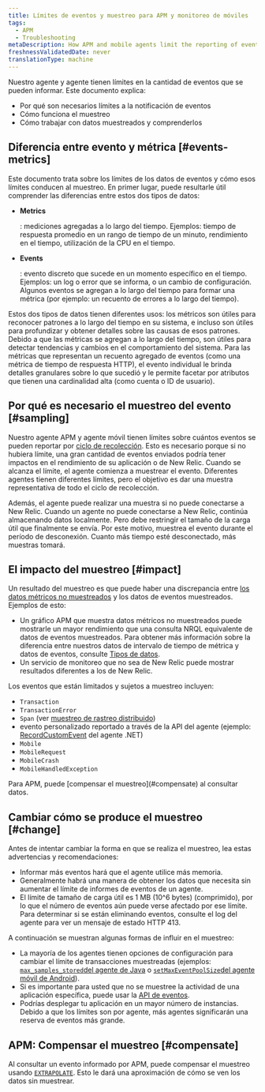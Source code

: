 ```yaml
---
title: Límites de eventos y muestreo para APM y monitoreo de móviles
tags:
  - APM
  - Troubleshooting
metaDescription: How APM and mobile agents limit the reporting of events and perform sampling when those limits are exceeded.
freshnessValidatedDate: never
translationType: machine
---
```


Nuestro <InlinePopover type="apm"/>agente y <InlinePopover type="mobile"/>agente tienen límites en la cantidad de eventos que se pueden informar. Este documento explica:

* Por qué son necesarios límites a la notificación de eventos
* Cómo funciona el muestreo
* Cómo trabajar con datos muestreados y comprenderlos

## Diferencia entre evento y métrica [#events-metrics]

Este documento trata sobre los límites de los datos de eventos y cómo esos límites conducen al muestreo. En primer lugar, puede resultarle útil comprender las diferencias entre estos dos tipos de datos:

* <DoNotTranslate>**Metrics**</DoNotTranslate>

  : mediciones agregadas a lo largo del tiempo. Ejemplos: tiempo de respuesta promedio en un rango de tiempo de un minuto, rendimiento en el tiempo, utilización de la CPU en el tiempo.

* <DoNotTranslate>**Events**</DoNotTranslate>

  : evento discreto que sucede en un momento específico en el tiempo. Ejemplos: un log o error que se informa, o un cambio de configuración. Algunos eventos se agregan a lo largo del tiempo para formar una métrica (por ejemplo: un recuento de errores a lo largo del tiempo).

Estos dos tipos de datos tienen diferentes usos: los métricos son útiles para reconocer patrones a lo largo del tiempo en su sistema, e incluso son útiles para profundizar y obtener detalles sobre las causas de esos patrones. Debido a que las métricas se agregan a lo largo del tiempo, son útiles para detectar tendencias y cambios en el comportamiento del sistema. Para las métricas que representan un recuento agregado de eventos (como una métrica de tiempo de respuesta HTTP), el evento individual le brinda detalles granulares sobre lo que sucedió y le permite facetar por atributos que tienen una cardinalidad alta (como cuenta o ID de usuario).

## Por qué es necesario el muestreo del evento [#sampling]

Nuestro agente APM y agente móvil tienen límites sobre cuántos eventos se pueden reportar por [ciclo de recolección](/docs/using-new-relic/welcome-new-relic/getting-started/glossary#harvest-cycle). Esto es necesario porque si no hubiera límite, una gran cantidad de eventos enviados podría tener impactos en el rendimiento de su aplicación o de New Relic. Cuando se alcanza el límite, el agente comienza a muestrear el evento. Diferentes agentes tienen diferentes límites, pero el objetivo es dar una muestra representativa de todo el ciclo de recolección.

Además, el agente puede realizar una muestra si no puede conectarse a New Relic. Cuando un agente no puede conectarse a New Relic, continúa almacenando datos localmente. Pero debe restringir el tamaño de la carga útil que finalmente se envía. Por este motivo, muestrea el evento durante el período de desconexión. Cuanto más tiempo esté desconectado, más muestras tomará.

## El impacto del muestreo [#impact]

Un resultado del muestreo es que puede haber una discrepancia entre [los datos métricos no muestreados](/docs/using-new-relic/metrics/analyze-your-metrics/data-collection-metric-timeslice-event-data#overview) y los datos de eventos muestreados. Ejemplos de esto:

* Un gráfico APM que muestra datos métricos no muestreados puede mostrarle un mayor rendimiento que una consulta NRQL equivalente de datos de eventos muestreados. Para obtener más información sobre la diferencia entre nuestros datos de intervalo de tiempo de métrica y datos de eventos, consulte [Tipos de datos](/docs/using-new-relic/metrics/analyze-your-metrics/data-collection-metric-timeslice-event-data).
* Un servicio de monitoreo que no sea de New Relic puede mostrar resultados diferentes a los de New Relic.

Los eventos que están limitados y sujetos a muestreo incluyen:

* `Transaction`
* `TransactionError`
* `Span` (ver [muestreo de rastreo distribuido](/docs/apm/distributed-tracing/getting-started/how-new-relic-distributed-tracing-works#sampling))
* evento personalizado reportado a través de la API del agente (ejemplo: [RecordCustomEvent](/docs/agents/net-agent/net-agent-api/record-custom-event) del agente .NET)
* `Mobile`
* `MobileRequest`
* `MobileCrash`
* `MobileHandledException`

<Callout variant="important">
  Para APM, puede [compensar el muestreo](#compensate) al consultar datos.
</Callout>

## Cambiar cómo se produce el muestreo [#change]

Antes de intentar cambiar la forma en que se realiza el muestreo, lea estas advertencias y recomendaciones:

* Informar más eventos hará que el agente utilice más memoria.
* Generalmente habrá una manera de obtener los datos que necesita sin aumentar el límite de informes de eventos de un agente.
* El límite de tamaño de carga útil es 1 MB (10^6 bytes) (comprimido), por lo que el número de eventos aún puede verse afectado por ese límite. Para determinar si se están eliminando eventos, consulte el log del agente para ver un mensaje de estado HTTP 413.

A continuación se muestran algunas formas de influir en el muestreo:

* La mayoría de los agentes tienen opciones de configuración para cambiar el límite de transacciones muestreadas (ejemplos: [`max_samples_stored`del agente de Java](/docs/agents/java-agent/configuration/java-agent-configuration-config-file#ae-max_samples_stored) o [`setMaxEventPoolSize`del agente móvil de Android](/docs/mobile-monitoring/new-relic-mobile/mobile-sdk/set-max-event-pool-size/)).
* Si es importante para usted que no se muestree la actividad de una aplicación específica, puede usar la [API de eventos](/docs/insights/insights-data-sources/custom-data/send-custom-events-event-api).
* Podrías desplegar tu aplicación en un mayor número de instancias. Debido a que los límites son por agente, más agentes significarán una reserva de eventos más grande.

## APM: Compensar el muestreo [#compensate]

Al consultar un evento informado por APM, puede compensar el muestreo usando [`EXTRAPOLATE`](/docs/insights/nrql-new-relic-query-language/nrql-reference/nrql-syntax-components-functions#extrapolate). Esto le dará una aproximación de cómo se ven los datos sin muestrear.